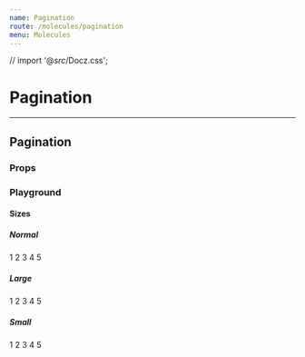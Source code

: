 ```yaml
---
name: Pagination
route: /molecules/pagination
menu: Molecules
---
```


// import '@_src_/Docz.css';

# Pagination

---

## Pagination

### Props

<Props of={Pagination.Wrap} />

### Playground

#### Sizes

<Playground>
  <div className='metro'>
    <ThemeContext.Provider theme={theme}>
      <h5>Normal</h5>
      <Pagination.Wrap>
        <Pagination.Item>1</Pagination.Item>
        <Pagination.Item active>2</Pagination.Item>
        <Pagination.Item>3</Pagination.Item>
        <Pagination.Item>4</Pagination.Item>
        <Pagination.Item>5</Pagination.Item>
      </Pagination.Wrap>
      <h5>Large</h5>
      <Pagination.Wrap size='lg'>
        <Pagination.Item>1</Pagination.Item>
        <Pagination.Item active>2</Pagination.Item>
        <Pagination.Item>3</Pagination.Item>
        <Pagination.Item>4</Pagination.Item>
        <Pagination.Item>5</Pagination.Item>
      </Pagination.Wrap>
      <h5>Small</h5>
      <Pagination.Wrap size='sm'>
        <Pagination.Item>1</Pagination.Item>
        <Pagination.Item active>2</Pagination.Item>
        <Pagination.Item>3</Pagination.Item>
        <Pagination.Item>4</Pagination.Item>
        <Pagination.Item>5</Pagination.Item>
      </Pagination.Wrap>
    </ThemeContext.Provider>
  </div>
</Playground>